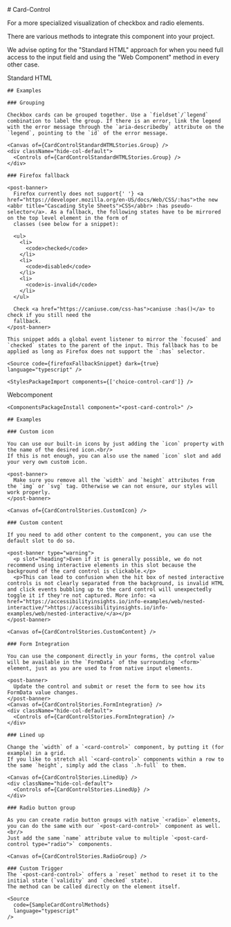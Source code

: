 


<Meta of={CardControlStories} />

<div className="docs-title">
  # Card-Control

<link-design of={JSON.stringify(CardControlStories)}></link-design>

</div>

<p className="lead">For a more specialized visualization of checkbox and radio elements.</p>

<post-banner>
  <p slot="heading">There are various methods to integrate this component into your project.</p>

  We advise opting for the "Standard HTML" approach for when you need full access to the input
  field and using the "Web Component" method in every other case.
</post-banner>

<post-tabs>
  <post-tab-header panel="standardhtml">Standard HTML</post-tab-header>
  <post-tab-panel name="standardhtml">
    <Canvas sourceState="shown" of={CardControlStandardHTMLStories.Default} />
    <div className="hide-col-default">
      <Controls of={CardControlStandardHTMLStories.Default} />
    </div>

    ## Examples

    ### Grouping

    Checkbox cards can be grouped together. Use a `fieldset`/`legend` combination to label the group. If there is an error, link the legend with the error message through the `aria-describedby` attribute on the `legend`, pointing to the `id` of the error message.

    <Canvas of={CardControlStandardHTMLStories.Group} />
    <div className="hide-col-default">
      <Controls of={CardControlStandardHTMLStories.Group} />
    </div>

    ### Firefox fallback

    <post-banner>
      Firefox currently does not support{' '} <a href="https://developer.mozilla.org/en-US/docs/Web/CSS/:has">the new <abbr title="Cascading Style Sheets">CSS</abbr> :has pseudo-selector</a>. As a fallback, the following states have to be mirrored on the top level element in the form of
      classes (see below for a snippet):

      <ul>
        <li>
          <code>checked</code>
        </li>
        <li>
          <code>disabled</code>
        </li>
        <li>
          <code>is-invalid</code>
        </li>
      </ul>

      Check <a href="https://caniuse.com/css-has">caniuse :has()</a> to check if you still need the
      fallback.
    </post-banner>

    This snippet adds a global event listener to mirror the `focused` and `checked` states to the parent of the input. This fallback has to be applied as long as Firefox does not support the `:has` selector.

    <Source code={firefoxFallbackSnippet} dark={true} language="typescript" />

    <StylesPackageImport components={['choice-control-card']} />

  </post-tab-panel>

<post-tab-header panel="webcomponent">Webcomponent</post-tab-header>
<post-tab-panel name="webcomponent">

<Canvas of={CardControlStories.Default} sourceState="shown" />
<Controls of={CardControlStories.Default} />

    <ComponentsPackageInstall component="<post-card-control>" />

    ## Examples

    ### Custom icon

    You can use our built-in icons by just adding the `icon` property with the name of the desired icon.<br/>
    If this is not enough, you can also use the named `icon` slot and add your very own custom icon.

    <post-banner>
      Make sure you remove all the `width` and `height` attributes from the `img` or `svg` tag. Otherwise we can not ensure, our styles will work properly.
    </post-banner>

    <Canvas of={CardControlStories.CustomIcon} />

    ### Custom content

    If you need to add other content to the component, you can use the default slot to do so.

    <post-banner type="warning">
      <p slot="heading">Even if it is generally possible, we do not recommend using interactive elements in this slot because the background of the card control is clickable.</p>
      <p>This can lead to confusion when the hit box of nested interactive controls is not clearly separated from the background, is invalid HTML and click events bubbling up to the card control will unexpectedly toggle it if they're not captured. More info: <a href="https://accessibilityinsights.io/info-examples/web/nested-interactive/">https://accessibilityinsights.io/info-examples/web/nested-interactive/</a></p>
    </post-banner>

    <Canvas of={CardControlStories.CustomContent} />

    ### Form Integration

    You can use the component directly in your forms, the control value will be available in the `FormData` of the surrounding `<form>` element, just as you are used to from native input elements.

    <post-banner>
      Update the control and submit or reset the form to see how its FormData value changes.
    </post-banner>
    <Canvas of={CardControlStories.FormIntegration} />
    <div className="hide-col-default">
      <Controls of={CardControlStories.FormIntegration} />
    </div>

    ### Lined up

    Change the `width` of a `<card-control>` component, by putting it (for example) in a grid.
    If you like to stretch all `<card-control>` components within a row to the same `height`, simply add the class `.h-full` to them.

    <Canvas of={CardControlStories.LinedUp} />
    <div className="hide-col-default">
      <Controls of={CardControlStories.LinedUp} />
    </div>

    ### Radio button group

    As you can create radio button groups with native `<radio>` elements, you can do the same with our `<post-card-control>` component as well.<br/>
    Just add the same `name` attribute value to multiple `<post-card-control type="radio">` components.

    <Canvas of={CardControlStories.RadioGroup} />

    ### Custom Trigger
    The `<post-card-control>` offers a `reset` method to reset it to the initial state (`validity` and `checked` state).
    The method can be called directly on the element itself.

    <Source
      code={SampleCardControlMethods}
      language="typescript"
    />

  </post-tab-panel>
</post-tabs>
